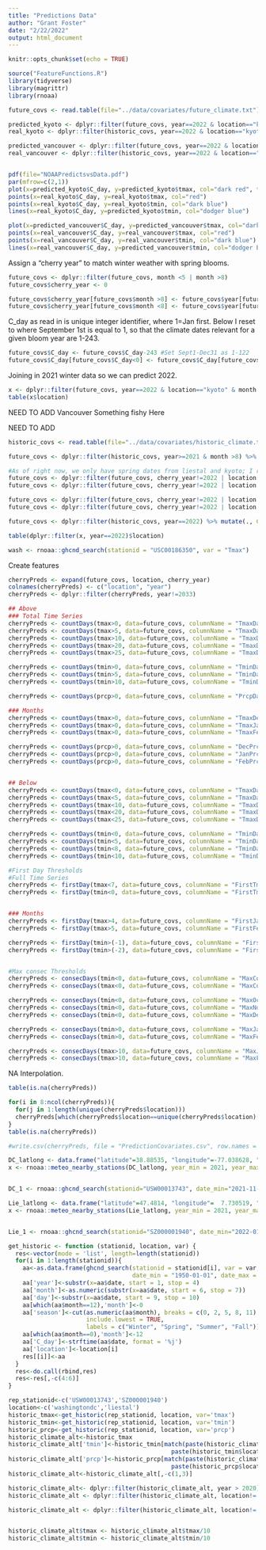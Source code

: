 ```yaml
---
title: "Predictions Data"
author: "Grant Foster"
date: "2/22/2022"
output: html_document
---
```


```r
knitr::opts_chunk$set(echo = TRUE)
```


```r
source("FeatureFunctions.R")
library(tidyverse)
library(magrittr)
library(rnoaa)
```

```r
future_covs <- read.table(file="../data/covariates/future_climate.txt")
```

```r
predicted_kyoto <- dplyr::filter(future_covs, year==2022 & location=="kyoto" & C_day < 45)
real_kyoto <- dplyr::filter(historic_covs, year==2022 & location=="kyoto" & C_day < 45)

predicted_vancouver <- dplyr::filter(future_covs, year==2022 & location=="vancouver" & C_day < 45)
real_vancouver <- dplyr::filter(historic_covs, year==2022 & location=="vancouver" & C_day < 45)


pdf(file="NOAAPredictsvsData.pdf")
par(mfrow=c(2,1))
plot(x=predicted_kyoto$C_day, y=predicted_kyoto$tmax, col="dark red", type="l", ylim=c(-10,15), main="Kyoto Predicted vs Observed Temps", xlab="day", ylab="Temp (C)")
points(x=real_kyoto$C_day, y=real_kyoto$tmax, col="red")
points(x=real_kyoto$C_day, y=real_kyoto$tmin, col="dark blue")
lines(x=real_kyoto$C_day, y=predicted_kyoto$tmin, col="dodger blue")

plot(x=predicted_vancouver$C_day, y=predicted_vancouver$tmax, col="dark red", type="l", ylim=c(-10,15), main="Vancouver Predicted vs Observed Temps", xlab="day", ylab="Temp (C)")
points(x=real_vancouver$C_day, y=real_vancouver$tmax, col="red")
points(x=real_vancouver$C_day, y=real_vancouver$tmin, col="dark blue")
lines(x=real_vancouver$C_day, y=predicted_vancouver$tmin, col="dodger blue")
```

Assign a "cherry year" to match winter weather with spring blooms. 
```r
future_covs <- dplyr::filter(future_covs, month <5 | month >8)
future_covs$cherry_year <- 0

future_covs$cherry_year[future_covs$month >8] <- future_covs$year[future_covs$month >8]+1
future_covs$cherry_year[future_covs$month <8] <- future_covs$year[future_covs$month <8]
```

C_day as read in is unique integer identifier, where 1=Jan first. Below I reset to where September 1st is equal to 1, so that the climate dates relevant for a given bloom year are 1-243. 

```r
future_covs$C_day <- future_covs$C_day-243 #Set Sept1-Dec31 as 1-122
future_covs$C_day[future_covs$C_day<0] <- future_covs$C_day[future_covs$C_day<0] - min(future_covs$C_day) + max(future_covs$C_day)  
```

Joining in 2021 winter data so we can predict 2022. 

```r
x <- dplyr::filter(future_covs, year==2022 & location=="kyoto" & month < 3)
table(x$location)

```


NEED TO ADD Vancouver
Something fishy Here

NEED TO ADD 


```r
historic_covs <- read.table(file="../data/covariates/historic_climate.txt")

future_covs <- dplyr::filter(historic_covs, year>=2021 & month >8) %>% mutate(., C_day=C_day-243, cherry_year=year+1) %>% rbind(., future_covs) #Add in 2021 Winter

#As of right now, we only have spring dates from liestal and kyoto; I remove the predictions to take the actual data from historic
future_covs <- dplyr::filter(future_covs, cherry_year!=2022 | location!="kyoto" | month != 1)
future_covs <- dplyr::filter(future_covs, cherry_year!=2022 | location!="kyoto" | month != 2 | day >15)

future_covs <- dplyr::filter(future_covs, cherry_year!=2022 | location!="vancouver" | month != 1)
future_covs <- dplyr::filter(future_covs, cherry_year!=2022 | location!="vancouver" | month != 2 | day >15)

future_covs <- dplyr::filter(historic_covs, year==2022) %>% mutate(., C_day=C_day+122, cherry_year=year) %>% rbind(., future_covs) #Add in 2022 Spring observations for Vancouver and Kyoto up to Feb 15th 

table(dplyr::filter(x, year==2022)$location)

wash <- rnoaa::ghcnd_search(stationid = "USC00186350", var = "Tmax")

```


Create features


```r

cherryPreds <- expand(future_covs, location, cherry_year)
colnames(cherryPreds) <- c("location", "year")
cherryPreds <- dplyr::filter(cherryPreds, year!=2033)

## Above
### Total Time Series
cherryPreds <- countDays(tmax>0, data=future_covs, columnName = "TmaxDaysAbove0") %>% left_join(cherryPreds, ., by=c("year", "location")) 
cherryPreds <- countDays(tmax>5, data=future_covs, columnName = "TmaxDaysAbove5") %>% left_join(cherryPreds, ., by=c("year", "location")) 
cherryPreds <- countDays(tmax>10, data=future_covs, columnName = "TmaxDaysAbove10") %>% left_join(cherryPreds, ., by=c("year", "location")) 
cherryPreds <- countDays(tmax>20, data=future_covs, columnName = "TmaxDaysAbove20") %>% left_join(cherryPreds, ., by=c("year", "location")) 
cherryPreds <- countDays(tmax>25, data=future_covs, columnName = "TmaxDaysAbove25") %>% left_join(cherryPreds, ., by=c("year", "location")) 

cherryPreds <- countDays(tmin>0, data=future_covs, columnName = "TminDaysAbove0") %>% left_join(cherryPreds, ., by=c("year", "location")) 
cherryPreds <- countDays(tmin>5, data=future_covs, columnName = "TminDaysAbove5") %>% left_join(cherryPreds, ., by=c("year", "location")) 
cherryPreds <- countDays(tmin>10, data=future_covs, columnName = "TminDaysAbove10") %>% left_join(cherryPreds, ., by=c("year", "location")) 

cherryPreds <- countDays(prcp>0, data=future_covs, columnName = "PrcpDays") %>% left_join(cherryPreds, ., by=c("year", "location")) 

### Months
cherryPreds <- countDays(tmax>0, data=future_covs, columnName = "TmaxDecAbove0", month=12) %>% left_join(cherryPreds, ., by=c("year", "location")) 
cherryPreds <- countDays(tmax>0, data=future_covs, columnName = "TmaxJanAbove0", month=1) %>% left_join(cherryPreds, ., by=c("year", "location")) 
cherryPreds <- countDays(tmax>0, data=future_covs, columnName = "TmaxFebAbove0", month=12) %>% left_join(cherryPreds, ., by=c("year", "location")) 

cherryPreds <- countDays(prcp>0, data=future_covs, columnName = "DecPrcpDays", month=12) %>% left_join(cherryPreds, ., by=c("year", "location")) 
cherryPreds <- countDays(prcp>0, data=future_covs, columnName = "JanPrcpDays", month=1) %>% left_join(cherryPreds, ., by=c("year", "location")) 
cherryPreds <- countDays(prcp>0, data=future_covs, columnName = "FebPrcpDays", month=2) %>% left_join(cherryPreds, ., by=c("year", "location")) 


## Below
cherryPreds <- countDays(tmax<0, data=future_covs, columnName = "TmaxDaysSub0") %>% left_join(cherryPreds, ., by=c("year", "location")) 
cherryPreds <- countDays(tmax<5, data=future_covs, columnName = "TmaxDaysSub5") %>% left_join(cherryPreds, ., by=c("year", "location")) 
cherryPreds <- countDays(tmax<10, data=future_covs, columnName = "TmaxDaysSub10") %>% left_join(cherryPreds, ., by=c("year", "location")) 
cherryPreds <- countDays(tmax<20, data=future_covs, columnName = "TmaxDaysSub20") %>% left_join(cherryPreds, ., by=c("year", "location")) 
cherryPreds <- countDays(tmax<25, data=future_covs, columnName = "TmaxDaysSub25") %>% left_join(cherryPreds, ., by=c("year", "location")) 

cherryPreds <- countDays(tmin<0, data=future_covs, columnName = "TminDaysSub0") %>% left_join(cherryPreds, ., by=c("year", "location")) 
cherryPreds <- countDays(tmin<5, data=future_covs, columnName = "TminDaysSub5") %>% left_join(cherryPreds, ., by=c("year", "location")) 
cherryPreds <- countDays(tmin<8, data=future_covs, columnName = "TminDaysSub8") %>% left_join(cherryPreds, ., by=c("year", "location")) 
cherryPreds <- countDays(tmin<10, data=future_covs, columnName = "TminDaysSub10") %>% left_join(cherryPreds, ., by=c("year", "location")) 

#First Day Thresholds
#Full Time Series
cherryPreds <- firstDay(tmax<7, data=future_covs, columnName = "FirstTmaxSub7") %>% left_join(cherryPreds, ., by=c("year", "location")) 
cherryPreds <- firstDay(tmin<0, data=future_covs, columnName = "FirstTminFreeze") %>% left_join(cherryPreds, ., by=c("year", "location")) 


### Months
cherryPreds <- firstDay(tmax>4, data=future_covs, columnName = "FirstJanTmaxAbove4", month=1) %>% left_join(cherryPreds, ., by=c("year", "location")) 
cherryPreds <- firstDay(tmax>5, data=future_covs, columnName = "FirstFebTmaxAbove5", month=2) %>% left_join(cherryPreds, ., by=c("year", "location")) 

cherryPreds <- firstDay(tmin>(-1), data=future_covs, columnName = "FirstJanTminAboveNeg1", month=1) %>% left_join(cherryPreds, ., by=c("year", "location")) 
cherryPreds <- firstDay(tmin>(-2), data=future_covs, columnName = "FirstFebTminAboveNeg2", month=2) %>% left_join(cherryPreds, ., by=c("year", "location")) 


#Max consec Thresholds
cherryPreds <- consecDays(tmin<0, data=future_covs, columnName = "MaxConsecTminSub0") %>% left_join(cherryPreds, ., by=c("year", "location")) 
cherryPreds <- consecDays(tmax<0, data=future_covs, columnName = "MaxConsecTmaxSub0") %>% left_join(cherryPreds, ., by=c("year", "location")) 

cherryPreds <- consecDays(tmin<0, data=future_covs, columnName = "MaxOctConsecTminSub0", month=10) %>% left_join(cherryPreds, ., by=c("year", "location")) 
cherryPreds <- consecDays(tmin<0, data=future_covs, columnName = "MaxNovConsecTminSub0", month=11) %>% left_join(cherryPreds, ., by=c("year", "location")) 
cherryPreds <- consecDays(tmin<0, data=future_covs, columnName = "MaxDecConsecTminSub0", month=12) %>% left_join(cherryPreds, ., by=c("year", "location")) 

cherryPreds <- consecDays(tmin>0, data=future_covs, columnName = "MaxJanConsecTminAbove0", month=1) %>% left_join(cherryPreds, ., by=c("year", "location")) 
cherryPreds <- consecDays(tmin>0, data=future_covs, columnName = "MaxFebConsecTminAbove0", month=2) %>% left_join(cherryPreds, ., by=c("year", "location")) 

cherryPreds <- consecDays(tmax>10, data=future_covs, columnName = "MaxJanConsecTmaxAbove10", month=1) %>% left_join(cherryPreds, ., by=c("year", "location")) 
cherryPreds <- consecDays(tmax>10, data=future_covs, columnName = "MaxFebConsecTmaxAbove10", month=2) %>% left_join(cherryPreds, ., by=c("year", "location")) 

```

NA Interpolation. 
```r
table(is.na(cherryPreds))

for(i in 8:ncol(cherryPreds)){
  for(j in 1:length(unique(cherryPreds$location)))
  cherryPreds[which(cherryPreds$location==unique(cherryPreds$location)[j]),i] <- zoo::na.approx(cherryPreds[which(cherryPreds$location==unique(cherryPreds$location)[j]),i], rule=2)
}
table(is.na(cherryPreds))
```

```r
#write.csv(cherryPreds, file = "PredictionCovariates.csv", row.names = FALSE)
```

```r
DC_latlong <- data.frame("latitude"=38.88535, "longitude"=-77.038628, "id"="DC")
x <- rnoaa::meteo_nearby_stations(DC_latlong, year_min = 2021, year_max=2022)


DC_1 <- rnoaa::ghcnd_search(stationid="USW00013743", date_min="2021-11-01", var="TMAX")

Lie_latlong <- data.frame("latitude"=47.4814, "longitude"=	7.730519, "id"="DC")
x <- rnoaa::meteo_nearby_stations(Lie_latlong, year_min = 2021, year_max=2022)


Lie_1 <- rnoaa::ghcnd_search(stationid="SZ000001940", date_min="2022-01-01", var="TMAX")


```

```r
get_historic <- function (stationid, location, var) {
  res<-vector(mode = 'list', length=length(stationid))
  for(i in 1:length(stationid)){
    aa<-as.data.frame(ghcnd_search(stationid = stationid[i], var = var,
                                   date_min = "1950-01-01", date_max = "2022-02-15")[[1]])
    aa['year']<-substr(x=aa$date, start = 1, stop = 4)
    aa['month']<-as.numeric(substr(x=aa$date, start = 6, stop = 7))
    aa['day']<-substr(x=aa$date, start = 9, stop = 10)
    aa[which(aa$month==12),'month']<-0
    aa['season']<-cut(as.numeric(aa$month), breaks = c(0, 2, 5, 8, 11),
                      include.lowest = TRUE,
                      labels = c("Winter", "Spring", "Summer", "Fall"))
    aa[which(aa$month==0),'month']<-12
    aa['C_day']<-strftime(aa$date, format = '%j')
    aa['location']<-location[i]
    res[[i]]<-aa
  }
  res<-do.call(rbind,res)
  res<-res[,-c(4:6)]
}

rep_stationid<-c('USW00013743','SZ000001940')
location<-c('washingtondc','liestal')
historic_tmax<-get_historic(rep_stationid, location, var='tmax')
historic_tmin<-get_historic(rep_stationid, location, var='tmin')
historic_prcp<-get_historic(rep_stationid, location, var='prcp')
historic_climate_alt<-historic_tmax
historic_climate_alt['tmin']<-historic_tmin[match(paste(historic_climate_alt$location, historic_climate_alt$date),
                                              paste(historic_tmin$location, historic_tmin$date)),'tmin']
historic_climate_alt['prcp']<-historic_prcp[match(paste(historic_climate_alt$location, historic_climate_alt$date),
                                              paste(historic_prcp$location, historic_prcp$date)),'prcp']
historic_climate_alt<-historic_climate_alt[,-c(1,3)]

historic_climate_alt<- dplyr::filter(historic_climate_alt, year > 2020)
historic_climate_alt <- dplyr::filter(historic_climate_alt, location!= "washingtondc" | month > 10 | year > 2021) #Remove everything but the correct washington series

historic_climate_alt <- dplyr::filter(historic_climate_alt, location!= "liestal" | year > 2021) #Remove everything but the correct liestal series


historic_climate_alt$tmax <- historic_climate_alt$tmax/10
historic_climate_alt$tmin <- historic_climate_alt$tmin/10
```

```r
```

